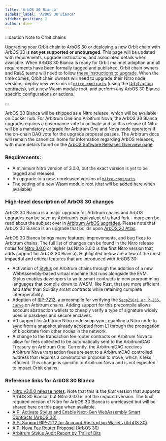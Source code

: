 ```yaml
---
title: 'ArbOS 30 Bianca'
sidebar_label: 'ArbOS 30 Bianca'
sidebar_position: 2
author: dlee
---
```


:::caution Note to Orbit chains

Upgrading your Orbit chain to ArbOS 30 or deploying a new Orbit chain with ArbOS 30 is **not yet supported or encouraged**. This page will be updated with requirements, upgrade instructions, and associated details when available. When ArbOS 30 Bianca is ready for Orbit mainnet adoption and all requirements have been formally tagged and published, Orbit chain owners and RaaS teams will need to follow [these instructions to upgrade](../../launch-orbit-chain/how-tos/arbos-upgrade.mdx). When the time comes, Orbit chain owners will need to upgrade their Nitro node versions, deploy new versions of [`nitro-contracts`](https://github.com/OffchainLabs/nitro-contracts) (using the [Orbit action contracts](https://github.com/OffchainLabs/orbit-actions)), set a new Wasm module root, and perform any ArbOS 30 Bianca specific configurations or actions.

:::

ArbOS 30 Bianca will be shipped as a Nitro release, which will be available on Docker hub. For Arbitrum One and Arbitrum Nova, the ArbOS 30 Bianca upgrade requires a governance vote to activate and so this release of Nitro will be a mandatory upgrade for Arbitrum One and Nova node operators if the on-chain DAO vote for the upgrade proposal passes. The Arbitrum docs will remain the canonical home for information regarding ArbOS releases, with more details found on the [ArbOS Software Releases Overview page](./01-overview.mdx).

### Requirements:

- A minimum Nitro version of 3.0.0, but the exact version is yet to be tagged and released.
- An upgrade to a new, unreleased version of [`nitro-contracts`](https://github.com/OffchainLabs/nitro-contracts)
- The setting of a new Wasm module root (that will be added here when available)

### High-level description of ArbOS 30 changes
ArbOS 30 Bianca is a major upgrade for Arbitrum chains and ArbOS upgrades can be seen as Arbitrum’s equivalent of a hard fork - more can be read about the subject over in [Arbitrum ArbOS upgrades](https://forum.arbitrum.foundation/t/arbitrum-arbos-upgrades/19695). Please note that ArbOS 30 Bianca is an upgrade that builds upon [ArbOS 20 Atlas](./arbos20.mdx).

ArbOS 30 Bianca brings many features, improvements, and bug fixes to Arbitrum chains. The full list of changes can be found in the Nitro release notes for [Nitro 3.0.0](https://github.com/OffchainLabs/nitro/releases/tag/v3.0.0) or higher (as Nitro 3.0.0 is the first Nitro version that adds support for ArbOS 30 Bianca). Highlighted below are a few of the most impactful and critical features that are introduced with ArbOS 30:
- Activation of [Stylus](../../stylus/stylus-gentle-introduction.mdx) on Arbitrum chains through the addition of a new WebAssembly-based virtual machine that runs alongside the EVM. Stylus enables developers to write smart contracts in new programming languages that compile down to WASM, like Rust, that are more efficient and safer than Solidity smart contracts while retaining complete interoperability.
- Adoption of [RIP-7212](https://github.com/ethereum/RIPs/blob/master/RIPS/rip-7212.mdx), a precompile for verifying the [`Secp256r1 or P-256 curve`](https://www.nervos.org/knowledge-base/what_is_secp256r1) on Arbitrum chains. Adding support for this precompile allows account abstraction wallets to cheaply verify a type of signature widely used in passkeys and secure enclaves.
- V0 support for Arbitrum Nitro node snap sync, enabling a Nitro node to sync from a snapshot already accepted from L1 through the propagation of blockstate from other nodes in the network. 
- A change to the transaction fee router contracts on Arbitrum Nova to allow for fees collected to be automatically sent to the ArbitrumDAO Treasury on Arbitrum One. Currently, the ArbitrumDAO receives Arbitrum Nova transaction fees are sent to a ArbitrumDAO controlled address that requires a consitutional proposal to move, which is less efficient. This change is specific to Arbitrum Nova and is not expected to impact Orbit chains.

### Reference links for ArbOS 30 Bianca

- [Nitro v3.0.0 release notes](https://github.com/OffchainLabs/nitro/releases/tag/v3.0.0). Note that this is the _first_ version that supports ArbOS 30 Bianca, but Nitro 3.0.0 is not the _required_ version. The final, required version of Nitro for ArbOS 30 Bianca is unreleased but will be shared here on this page when available.
- [AIP: Activate Stylus and Enable Next-Gen WebAssembly Smart Contracts (ArbOS 30)](https://forum.arbitrum.foundation/t/aip-activate-stylus-and-enable-next-gen-webassembly-smart-contracts-arbos-30/22970)
- [AIP: Support RIP-7212 for Account Abstraction Wallets (ArbOS 30)](https://forum.arbitrum.foundation/t/aip-support-rip-7212-for-account-abstraction-wallets-arbos-30/23298)
- [AIP: Nova Fee Router Proposal (ArbOS 30)](https://forum.arbitrum.foundation/t/aip-nova-fee-router-proposal-arbos-30/23310)
- [Arbitrum Stylus Audit Report by Trail of Bits](../../audit-reports.mdx)
